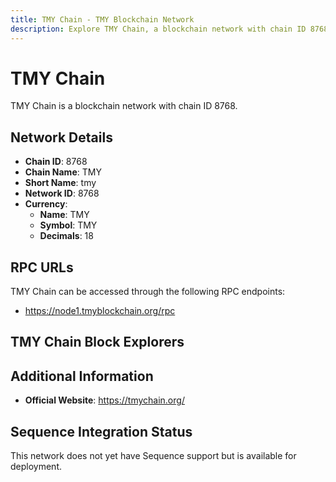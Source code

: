 ```yaml
--- 
title: TMY Chain - TMY Blockchain Network
description: Explore TMY Chain, a blockchain network with chain ID 8768. Learn about its native currency, TMY, and how to interact with the network.
---
```


# TMY Chain

TMY Chain is a blockchain network with chain ID 8768.

## Network Details

- **Chain ID**: 8768
- **Chain Name**: TMY
- **Short Name**: tmy
- **Network ID**: 8768
- **Currency**: 
  - **Name**: TMY
  - **Symbol**: TMY
  - **Decimals**: 18

## RPC URLs

TMY Chain can be accessed through the following RPC endpoints:

- https://node1.tmyblockchain.org/rpc

## TMY Chain Block Explorers



## Additional Information

- **Official Website**: https://tmychain.org/

## Sequence Integration Status

This network does not yet have Sequence support but is available for deployment.
